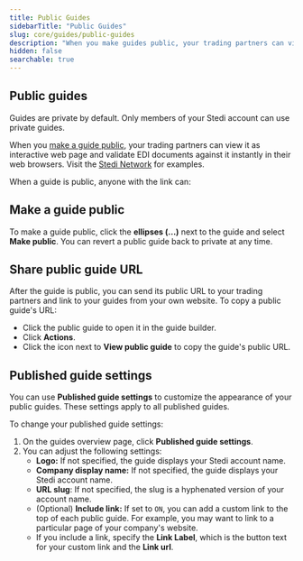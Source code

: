 ```yaml
---
title: Public Guides
sidebarTitle: "Public Guides"
slug: core/guides/public-guides
description: "When you make guides public, your trading partners can view them as interactive web pages and validate EDI documents against the guide instantly in their web browsers."
hidden: false
searchable: true
---
```


## Public guides

Guides are private by default. Only members of your Stedi account can use private guides.

When you [make a guide public](#make-a-guide-public), your trading partners can view it as interactive web page and validate EDI documents against it instantly in their web browsers. Visit the [Stedi Network](https://www.stedi.com/edi/network) for examples.

When a guide is public, anyone with the link can:

<Card title="View the guide web page" icon="browser" icontype="duotone">
</Card>
<Card title="Print the guide" icon="print" icontype="duotone">
</Card>
<Card title="Troubleshoot EDI files using the EDI Inspector" icon="magnifying-glass" icontype="duotone">
</Card>

## Make a guide public

To make a guide public, click the **ellipses (...)** next to the guide and select **Make public**. You can revert a public guide back to private at any time.

## Share public guide URL

After the guide is public, you can send its public URL to your trading partners and link to your guides from your own website. To copy a public guide's URL:

- Click the public guide to open it in the guide builder.
- Click **Actions**.
- Click the icon next to **View public guide** to copy the guide's public URL.

## Published guide settings

You can use **Published guide settings** to customize the appearance of your public guides. These settings apply to all published guides.

To change your published guide settings:

1. On the guides overview page, click **Published guide settings**.
2. You can adjust the following settings:
   - **Logo:** If not specified, the guide displays your Stedi account name.
   - **Company display name:** If not specified, the guide displays your Stedi account name.
   - **URL slug**: If not specified, the slug is a hyphenated version of your account name.
   - (Optional) **Include link:** If set to `ON`, you can add a custom link to the top of each public guide. For example, you may want to link to a particular page of your company's website.
   - If you include a link, specify the **Link Label**, which is the button text for your custom link and the **Link url**.
